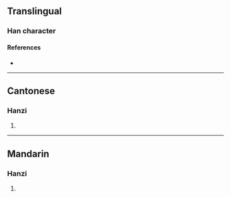 {{character info/new}}
==Translingual==

===Han character===
{{Han char|rn=61|rad=心|as=12|sn=15|four=92022|canj=PGTH|ids=⿰忄彭}}

====References====
* {{Han ref|kx=0402.010|dkj=11194|hdz=42353.020|uh=6189|ud=24969|bh=E57E|bd=58750}}

----

==Cantonese==

===Hanzi===
{{yue-hanzi|jyut=[[paang4]]|y=paang4}}

# {{defn|lang=yue|sort=心12}}

----

==Mandarin==

===Hanzi===
{{cmn-hanzi|pin=[[péng]] ([[peng2]])|wg=p'eng<sup>2</sup>}}

# {{defn|lang=cmn|sort=心12}}